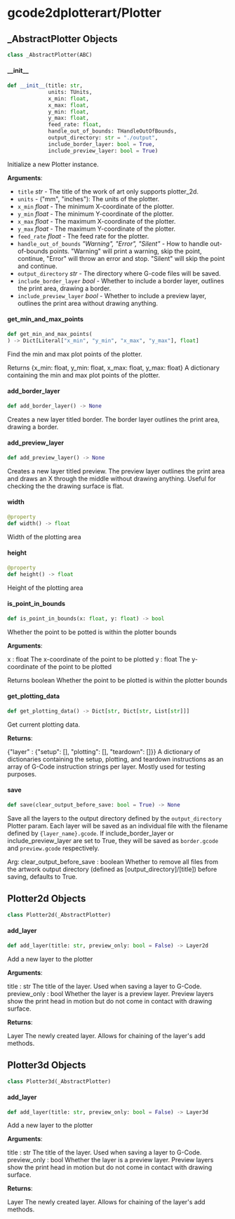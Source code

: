 <a id="gcode2dplotterart/Plotter"></a>

# gcode2dplotterart/Plotter

<a id="gcode2dplotterart/Plotter._AbstractPlotter"></a>

## \_AbstractPlotter Objects

```python
class _AbstractPlotter(ABC)
```

<a id="gcode2dplotterart/Plotter._AbstractPlotter.__init__"></a>

#### \_\_init\_\_

```python
def __init__(title: str,
             units: TUnits,
             x_min: float,
             x_max: float,
             y_min: float,
             y_max: float,
             feed_rate: float,
             handle_out_of_bounds: THandleOutOfBounds,
             output_directory: str = "./output",
             include_border_layer: bool = True,
             include_preview_layer: bool = True)
```

Initialize a new Plotter instance.

**Arguments**:

- `title` _str_ - The title of the work of art
  only supports plotter_2d.
- `units` - ("mm", "inches"): The units of the plotter.
- `x_min` _float_ - The minimum X-coordinate of the plotter.
- `y_min` _float_ - The minimum Y-coordinate of the plotter.
- `x_max` _float_ - The maximum X-coordinate of the plotter.
- `y_max` _float_ - The maximum Y-coordinate of the plotter.
- `feed_rate` _float_ - The feed rate for the plotter.
- `handle_out_of_bounds` _"Warning", "Error", "Silent"_ - How to handle
  out-of-bounds points. "Warning" will print a warning, skip the
  point, continue, "Error" will throw an error and stop. "Silent"
  will skip the point and continue.
- `output_directory` _str_ - The directory where G-code files will be
  saved.
- `include_border_layer` _bool_ - Whether to include a border layer,
  outlines the print area, drawing a border.
- `include_preview_layer` _bool_ - Whether to include a preview layer,
  outlines the print area without drawing anything.

<a id="gcode2dplotterart/Plotter._AbstractPlotter.get_min_and_max_points"></a>

#### get\_min\_and\_max\_points

```python
def get_min_and_max_points(
) -> Dict[Literal["x_min", "y_min", "x_max", "y_max"], float]
```

Find the min and max plot points of the plotter.

Returns
  {x_min: float, y_min: float, x_max: float, y_max: float}
    A dictionary containing the min and max plot points of the plotter.

<a id="gcode2dplotterart/Plotter._AbstractPlotter.add_border_layer"></a>

#### add\_border\_layer

```python
def add_border_layer() -> None
```

Creates a new layer titled border. The border layer outlines the print
area, drawing a border.

<a id="gcode2dplotterart/Plotter._AbstractPlotter.add_preview_layer"></a>

#### add\_preview\_layer

```python
def add_preview_layer() -> None
```

Creates a new layer titled preview. The preview layer outlines the
print area and draws an X through the middle without drawing anything.
Useful for checking the the drawing surface is flat.

<a id="gcode2dplotterart/Plotter._AbstractPlotter.width"></a>

#### width

```python
@property
def width() -> float
```

Width of the plotting area

<a id="gcode2dplotterart/Plotter._AbstractPlotter.height"></a>

#### height

```python
@property
def height() -> float
```

Height of the plotting area

<a id="gcode2dplotterart/Plotter._AbstractPlotter.is_point_in_bounds"></a>

#### is\_point\_in\_bounds

```python
def is_point_in_bounds(x: float, y: float) -> bool
```

Whether the point to be potted is within the plotter bounds

**Arguments**:

  x : float
  The x-coordinate of the point to be plotted
  y : float
  The y-coordinate of the point to be plotted
  
  Returns
  boolean
  Whether the point to be plotted is within the plotter bounds

<a id="gcode2dplotterart/Plotter._AbstractPlotter.get_plotting_data"></a>

#### get\_plotting\_data

```python
def get_plotting_data() -> Dict[str, Dict[str, List[str]]]
```

Get current plotting data.

**Returns**:

  {"layer" : {"setup": [], "plotting": [], "teardown": []}}
  A dictionary of dictionaries containing the setup, plotting, and teardown instructions as an array of
  G-Code instruction strings per layer. Mostly used for testing purposes.

<a id="gcode2dplotterart/Plotter._AbstractPlotter.save"></a>

#### save

```python
def save(clear_output_before_save: bool = True) -> None
```

Save all the layers to the output directory defined by the
`output_directory` Plotter param. Each layer will be saved
as an individual file with the filename defined by
`{layer_name}.gcode`. If include_border_layer or include_preview_layer
are set to True, they will be saved as `border.gcode` and
`preview.gcode` respectively.

Arg:
  clear_output_before_save : boolean
    Whether to remove all files from the artwork output directory
    (defined as [output_directory]/[title]) before saving,
    defaults to True.

<a id="gcode2dplotterart/Plotter.Plotter2d"></a>

## Plotter2d Objects

```python
class Plotter2d(_AbstractPlotter)
```

<a id="gcode2dplotterart/Plotter.Plotter2d.add_layer"></a>

#### add\_layer

```python
def add_layer(title: str, preview_only: bool = False) -> Layer2d
```

Add a new layer to the plotter

**Arguments**:

  title : str
  The title of the layer. Used when saving a layer to G-Code.
  preview_only : bool
  Whether the layer is a preview layer. Preview layers show the
  print head in motion but do not come in contact with drawing
  surface.
  

**Returns**:

  Layer
  The newly created layer. Allows for chaining of the layer's add
  methods.

<a id="gcode2dplotterart/Plotter.Plotter3d"></a>

## Plotter3d Objects

```python
class Plotter3d(_AbstractPlotter)
```

<a id="gcode2dplotterart/Plotter.Plotter3d.add_layer"></a>

#### add\_layer

```python
def add_layer(title: str, preview_only: bool = False) -> Layer3d
```

Add a new layer to the plotter

**Arguments**:

  title : str
  The title of the layer. Used when saving a layer to G-Code.
  preview_only : bool
  Whether the layer is a preview layer. Preview layers show the
  print head in motion but do not come in contact with drawing
  surface.
  

**Returns**:

  Layer
  The newly created layer. Allows for chaining of the layer's add
  methods.

